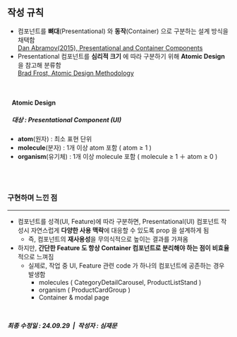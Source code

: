 
<Meta title="Rule" />

## **작성 규칙**


* 컴포넌트를 **뼈대**(Presentational) 와 **동작**(Container) 으로 구분하는 설계 방식을 채택함  
<a href="https://medium.com/@dan_abramov/smart-and-dumb-components-7ca2f9a7c7d0" target="_blank">Dan Abramov(2015), Presentational and Container Components</a>
* Presentational 컴포넌트를 __심리적 크기__ 에 따라 구분하기 위해 **Atomic Design** 을 참고해 분류함  
<a href="https://atomicdesign.bradfrost.com/chapter-2/" target="_blank">Brad Frost, Atomic Design Methodology</a>

<br/>

#### &nbsp;&nbsp; **Atomic Design**  
##### &nbsp;&nbsp; _대상 : Presentational Component (UI)_
* __atom__(원자) : 최소 표현 단위  
* __molecule__(분자) : 1개 이상 atom 포함 ( atom ≥ 1 )  
* __organism__(유기체) : 1개 이상 molecule 포함 ( molecule ≥ 1 ＋ atom ≥ 0 )

<br/>
<br/>

### 구현하며 느낀 점
* * *
* 컴포넌트를 성격(UI, Feature)에 따라 구분하면, Presentational(UI) 컴포넌트 작성시 자연스럽게 **다양한 사용 맥락**에 대응할 수 있도록 prop 을 설계하게 됨
  * 즉, 컴포넌트의 **재사용성**을 무의식적으로 높이는 결과를 가져옴
* 하지만, **간단한 Feature 도 항상 Container 컴포넌트로 분리해야 하는 점이 비효율**적으로 느껴짐
  * 실제로, 작업 중 UI, Feature 관련 code 가 하나의 컴포넌트에 공존하는 경우 발생함
    * molecules ( CategoryDetailCarousel, ProductListStand )
    * organism ( ProductCardGroup )
    * Container & modal page




<br/>

__*최종 수정일 : 24.09.29&nbsp;&nbsp;|&nbsp;&nbsp;작성자 : 심재문*__
